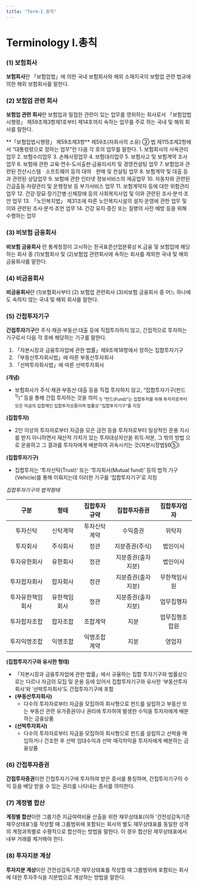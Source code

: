 ```yaml
---
title: "Term-I.총칙"
---
```

# Terminology I.총칙

### (1) 보험회사
**보험회사**란 「보험업법」에 의한 국내 보험회사와 해외 소재지국의 보험업 관련 법규에 의한 해외 보험회사를 말한다.
### (2) 보험업 관련 회사
**보험업 관련 회사**란 보험업과 밀접한 관련이 있는 업무를 영위하는 회사로서 「보험업법 시행령」 제59조제3항제1호부터 제14호까지 속하는 업무를 주로 하는 국내 및 해외 회사를 말한다.

<Accordion multiple activeIndex={[]}>
<AccordionTab header="「보험업법시행령」 제59조제3항">
  **「보험업법시행령」 제59조제3항**
  제59조(자회사의 소유)
  ③ 법 제115조제2항에서 “대통령령으로 정하는 업무”란 다음 각 호의 업무를 말한다.
  1. 보험회사의 사옥관리업무
  2. 보험수리업무
  3. 손해사정업무
  4. 보험대리업무
  5. 보험사고 및 보험계약 조사업무
  6. 보험에 관한 교육·연수·도서출판·금융리서치 및 경영컨설팅 업무
  7. 보험업과 관련된 전산시스템ᆞ소프트웨어 등의 대여ᆞ판매 및 컨설팅 업무
  8. 보험계약 및 대출 등과 관련된 상담업무
  9. 보험에 관한 인터넷 정보서비스의 제공업무
  10. 자동차와 관련된 긴급출동·차량관리 및 운행정보 등 부가서비스 업무
  11. 보험계약자 등에 대한 위험관리 업무
  12. 건강·장묘·장기간병·신체장애 등의 사회복지사업 및 이와 관련된 조사·분석·조언 업무
  13. 「노인복지법」 제31조에 따른 노인복지시설의 설치·운영에 관한 업무 및 이와 관련된 조사·분석·조언 업무
  14. 건강 유지·증진 또는 질병의 사전 예방 등을 위해 수행하는 업무

</AccordionTab>
</Accordion>

### (3) 비보험 금융회사
**비보험 금융회사** 란 통계청장이 고시하는 한국표준산업분류상 K.금융 및 보험업에 해당 하는 회사 중 (1)보험회사 및 (2)보험업 관련회사에 속하는 회사를 제외한 국내 및 해외 금융회사를 말한다.
### (4) 비금융회사
**비금융회사**란 (1)보험회사부터 (2) 보험업 관련회사 (3)비보험 금융회사 중 어느 하나에도 속하지 않는 국내 및 해외 회사를 말한다.
### (5) 간접투자기구
**간접투자기구**란 주식·채권·부동산·대출 등에 직접투자하지 않고, 간접적으로 투자하는 기구로서 다음 각 호에 해당하는 기구를 말한다.
  1. 「자본시장과 금융투자업에 관한 법률」제9조제18항에서 정하는 집합투자기구
  2. 「부동산투자회사법」에 따른 부동산투자회사
  3. 「선박투자회사법」에 따른 선박투자회사


<Accordion multiple activeIndex={[]}>
<AccordionTab header=" 간접투자기구의 개요">

**(개념)**
- 보험회사가 주식·채권·부동산·대출 등을 직접 투자하지 않고, “집합투자기구(펀드<sup>1)</sup>)” 등을 통해 간접 투자하는 것을 의미
<sub> 1) “펀드(Fund)“는 집합투자를 위해 투자자로부터 모은 자금의 집합체인 집합투자상품이며 법률상 ”집합투자기구“를 지칭</sub>

**(집합투자)**
- 2인 이상의 투자자로부터 자금을 모은 금전 등을 투자자로부터 일상적인 운용 지시를 받지 아니하면서 재산적 가치가 있는 투자대상자산을 취득·처분, 그 밖의 방법 으로 운용하고 그 결과를 투자자에게 배분하여 귀속시키는 것(자본시장법§6⑤)

**(집합투자기구)**
- 집합투자는 ‘투자신탁(Trust)’ 또는 ‘투자회사(Mutual fund)’ 등의 법적 기구(Vehicle)를 통해 이뤄지는데 이러한 기구를 ‘집합투자기구’로 지칭

*집합투자기구의 법적형태*

|구분|형태|집합투자규약|집합투자증권|집합투자업자|
|:--:|:--:|:--:|:--:|:--:|
|투자신탁|신탁계약|투자신탁계약|수익증권|위탁자|
|투자회사|주식회사|정관|지분증권(주식)|법인이사|
|투자유한회사|유한회사|정관|지분증권(출자지분)|법인이사|
|투자합자회사|합자회사|정관|지분증권(출자지분)|무한책임사원|
|투자유한책임회사|유한책임회사|정관|지분증권(출자지분)|업무집행자|
|투자합자조합|합자조합|조합계약|지분|업무집행조합원|
|투자익명조합|익명조합|익명조합계약|지분|영업자|

**(집합투자기구와 유사한 형태)**
- 「자본시장과 금융투자업에 관한 법률」에서 규율하는 집합 투자기구와 법률상으로는 다르나 자금의 모집 및 운용 등에 있어서 집합투자기구와 유사한 ‘부동산투자회사’와 ‘선박투자회사’도 간접투자기구에 포함
- **(부동산투자회사)**
  - 다수의 투자자로부터 자금을 모집하여 회사형으로 펀드를 설립하고 부동산 또는 부동산 관련 유가증권이나 권리에 투자하여 발생한 수익을 투자자에게 배분 하는 금융상품
- **(선박투자회사)**
  - 다수의 투자자로부터 자금을 모집하여 회사형으로 펀드를 설립하고 선박을 매입하거나 건조한 후 선박 임대수익과 선박 매각차익을 투자자에게 배분하는 금융상품

</AccordionTab>
</Accordion>

### (6) 간접투자증권
**간접투자증권**이란 간접투자기구에 투자하여 받은 증서를 통칭하며, 간접투자기구의 수익 등을 배당 받을 수 있는 권리를 나타내는 증서를 의미한다.
### (7) 계정별 합산
**계정별 합산**이란 그룹기준 지급여력비율 산출을 위한 재무상태표(이하 ‘건전성감독기준 재무상태표’)를 작성할 때 그룹범위에 포함되는 회사의 별도 재무상태표를 동일한 성격의 계정과목별로 수평적으로 합산하는 방법을 말한다. 이 경우 합산된 재무상태표에서 내부 거래를 제거해야 한다.
### (8) 투자지분 계상
**투자지분 계상**이란 건전성감독기준 재무상태표를 작성할 때 그룹범위에 포함되는 회사에 대한 투자주식을 지분법으로 계상하는 방법을 말한다.
